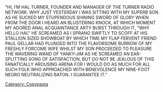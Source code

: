"HI, I’M HAL TURNER, FOUNDER AND MANAGER OF THE TURNER RADIO NETWORK. WHY JUST YESTERDAY I WAS SITTING WITH MY SUPERB SON AS HE SUCKED MY STUPENDOUS SHINING SWORD OF GLORY WHEN FROM THE DOOR I HEARD AN BLUSTERING KNOCK, AT WHICH MOMENT MY ADORED ANAL ACQUAINTANCE ARTY BURST THROUGH IT, "WHY HELLO HAL" HE SCREAMED AS I SPRANG SWIFTLY TO SCOFF AT HIS STALLION SIZED SHOWBOAT BY WHICH TIME MY FLAP FERVENT FRIEND PAUL GELLAR HAD PLUNGED INTO THE FLAVORSOME BURROW OF MY FRESHLY FORCOME WIFE WHILST MY SON PROCEEDED TO PLEASURE THE WAVERING WAND OF YANKY-JIM AS HE SCREAMED AN EAR-SPLITTING SONG OF SATISFACTION, BUT DO NOT BE JEALOUS OF THIS FANATICALLY AROUSING ARENA FOR I WOULD DO AS MUCH FOR ALL SUCH FOLK WHO APPROACHED WITH BENEVOLENCE MY NINE-FOOT NEGRO NEUTRALIZING BATON. I GUARANTEE IT."

[[Category: Copypasta]]